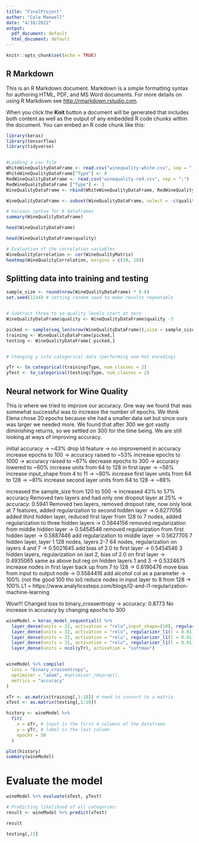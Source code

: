 ```yaml
---
title: "FinalProject"
author: "Cole Maxwell"
date: "4/18/2022"
output:
  pdf_document: default
  html_document: default
---
```


```r
knitr::opts_chunk$set(echo = TRUE)
```

## R Markdown

This is an R Markdown document. Markdown is a simple formatting syntax for authoring HTML, PDF, and MS Word documents. For more details on using R Markdown see <http://rmarkdown.rstudio.com>.

When you click the **Knit** button a document will be generated that includes both content as well as the output of any embedded R code chunks within the document. You can embed an R code chunk like this:

```r
library(keras)
library(tensorflow)
library(tidyverse)


#Loading a csv file
WhiteWineQualityDataFrame <- read.csv("winequality-white.csv", sep = ";")
WhiteWineQualityDataFrame["Type"] <- 0
RedWineQualityDataFrame <- read.csv("winequality-red.csv", sep = ";")
RedWineQualityDataFrame ["Type"] <- 1
WineQualityDataFrame <- rbind(WhiteWineQualityDataFrame, RedWineQualityDataFrame)

WineQualityDataFrame <- subset(WineQualityDataFrame, select = -c(quality))

# Various syntax for R dataframes
summary(WineQualityDataFrame)

head(WineQualityDataFrame)

head(WineQualityDataFrame$quality)

```
```r
# Evaluation of the correlation variables
WineQualityCorrelation <- cor(WineQualityMatrix)
heatmap(WineQualityCorrelation, margins = c(10, 10))

```

## Splitting data into training and testing

```r
sample_size <- round(nrow(WineQualityDataFrame) * 0.8)
set.seed(1234) # setting random seed to make results repeatable


# Subtract three to so quality levels start at zero
WineQualityDataFrame$quality <- WineQualityDataFrame$quality -3

picked <- sample(seq_len(nrow(WineQualityDataFrame)),size = sample_size)
training <- WineQualityDataFrame[picked,]
testing <- WineQualityDataFrame[-picked,]


# Changing y into categorical data (performing one-hot encoding)

yTr <- to_categorical(training$Type, num_classes = 2)
yTest <- to_categorical(testing$Type, num_classes = 2)

```

## Neural network for Wine Quality

This is where we tried to improve our accuracy. One way we found that was somewhat successful
was to increase the number of epochs. We think Elena chose 20 epochs because she had a smaller data
set but since ours was larger we needed more. We found that after 300 we got vastly diminishing
returns, so we settled on 300 for the time being. We are still looking at ways of improving accuracy.

initial accuracy -> ~43%
drop Id feature -> no improvement in accuracy
increase epochs to 100 -> accuracy raised to ~53%
increase epochs to 1000 -> accuracy raised to ~67%
decrease epochs to 300 -> accuracy lowered to ~60%
increase units from 64 to 128 in first layer -> ~56%
increase input_shape from 4 to 11 -> ~80%
increase first layer units from 64 to 128 -> ~81%
increase second layer units from 64 to 128 -> ~88%


increased the sample_size from 120 to 500 -> increased 43% to 57% accuracy 
Removed two layers and had only one dropout layer at 25% -> accuracy: 0.5941
Removed two layers, removed dropout rate, now only look at 7 features, added regularization to second hidden layer -> 0.6277056
added third hidden layer, reduced first layer from 128 to 7 nodes, added regularization to three hidden layers -> 0.5844156
removed regularization from middle hidden layer -> 0.5454546
removed regularization from first hidden layer -> 0.5887446
add regularization to middle layer -> 0.5627705
7 hidden layer, layer 1 128 nodes, layers 2-7 64 nodes, regularization on layers 4 and 7 -> 0.5021645
add bias of 2.0 to first layer -> 0.5454546
3 hidden layers, regularization on last 2, bias of 2.0 on first layer -> 0.4935065
same as above but reg on hidden layers 1 and 3 -> 0.5324675
increase nodes in first layer back up from 7 to 128 -> 0.6190476
move bias from input to output node -> 0.5584416
add alcohol col as a parameter -> 100% (not the good 100 tho lol)
reduce nodes in input layer to 8 from 128 -> 100%
L1 = https://www.analyticssteps.com/blogs/l2-and-l1-regularization-machine-learning

Wow!!! Changed loss to binary_crossentropy -> accuracy: 0.8773
No increase in accuracy by changing epochs to 300
```r

wineModel = keras_model_sequential() %>%
  layer_dense(units = 32, activation = "relu",input_shape=(10), regularizer_l1(l = 0.01)) %>%
  layer_dense(units = 32, activation = "relu", regularizer_l1(l = 0.01)) %>%
  layer_dense(units = 32, activation = "relu", regularizer_l1(l = 0.01)) %>%
  layer_dense(units = 32, activation = "relu", regularizer_l1(l = 0.01)) %>%
  layer_dense(units = ncol(yTr), activation = "softmax")


wineModel %>% compile(
  loss = "binary_crossentropy",
  optimizer = "adam", #optimizer_rmsprop(),
  metrics = "accuracy"
)

xTr <- as.matrix(training[,1:10]) # need to convert to a matrix
xTest <- as.matrix(testing[,1:10])

history <- wineModel %>% 
  fit(
    x = xTr, # input is the first 4 columns of the dataframe
    y = yTr, # label is the last column
    epochs = 50
  )

```
```r
plot(history)
summary(wineModel)
```

# Evaluate the model
```r
wineModel %>% evaluate(xTest, yTest)

# Predicting likelihood of all categories:
result <- wineModel %>% predict(xTest)

result

testing[,11]

```
